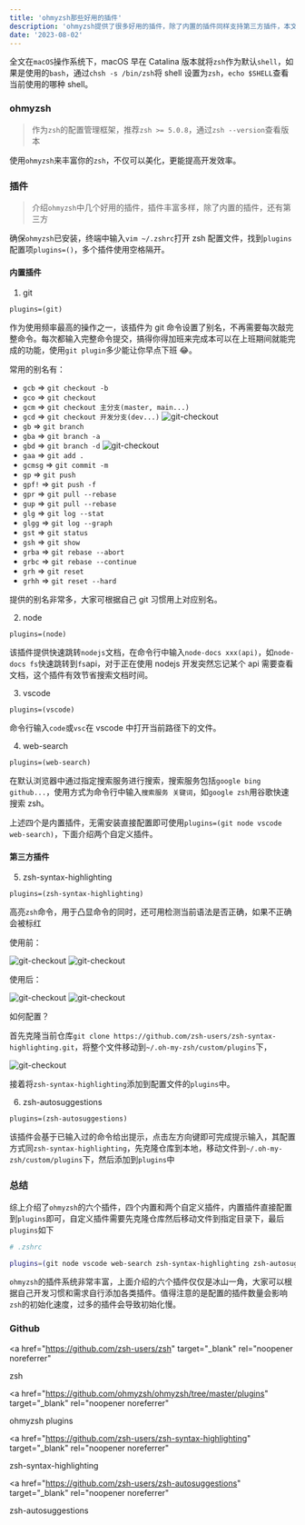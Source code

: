 ```yaml
---
title: 'ohmyzsh那些好用的插件'
description: 'ohmyzsh提供了很多好用的插件，除了内置的插件同样支持第三方插件，本文将介绍几个很好用的插件，包括内置插件和第三方'
date: '2023-08-02'
---
```



全文在`macOS`操作系统下，macOS 早在 Catalina 版本就将`zsh`作为默认`shell`，如果是使用的`bash`，通过`chsh -s /bin/zsh`将 shell 设置为`zsh`，`echo $SHELL`查看当前使用的哪种 shell。

### ohmyzsh

> 作为`zsh`的配置管理框架，推荐`zsh >= 5.0.8`，通过`zsh --version`查看版本

使用`ohmyzsh`来丰富你的`zsh`，不仅可以美化，更能提高开发效率。

### 插件

> 介绍`ohmyzsh`中几个好用的插件，插件丰富多样，除了内置的插件，还有第三方

确保`ohmyzsh`已安装，终端中输入`vim ~/.zshrc`打开 zsh 配置文件，找到`plugins`配置项`plugins=()`，多个插件使用空格隔开。

#### 内置插件

1. git

`plugins=(git)`

作为使用频率最高的操作之一，该插件为 git 命令设置了别名，不再需要每次敲完整命令。每次都输入完整命令提交，搞得你得加班来完成本可以在上班期间就能完成的功能，使用`git plugin`多少能让你早点下班 😂。

常用的别名有：

- `gcb` => `git checkout -b`
- `gco` => `git checkout`
- `gcm` => `git checkout 主分支(master, main...)`
- `gcd` => `git checkout 开发分支(dev...)`
  <Image
    src="/images/git-checkout.gif"
    width={500}
    height={100}
    className="w-auto h-auto"
    alt="git-checkout"
  />
- `gb` => `git branch`
- `gba` => `git branch -a`
- `gbd` => `git branch -d`
  <Image
    src="/images/git-branch.gif"
    width={500}
    height={100}
    className="w-auto h-auto"
    alt="git-checkout"
  />
- `gaa` => `git add .`
- `gcmsg` => `git commit -m`
- `gp` => `git push`
- `gpf!` => `git push -f`
- `gpr` => `git pull --rebase`
- `gup` => `git pull --rebase`
- `glg` => `git log --stat`
- `glgg` => `git log --graph`
- `gst` => `git status`
- `gsh` => `git show`
- `grba` => `git rebase --abort`
- `grbc` => `git rebase --continue`
- `grh` => `git reset`
- `grhh` => `git reset --hard`

提供的别名非常多，大家可根据自己 git 习惯用上对应别名。

2. node

`plugins=(node)`

该插件提供快速跳转`nodejs`文档，在命令行中输入`node-docs xxx(api)`，如`node-docs fs`快速跳转到`fs`api，对于正在使用 nodejs 开发突然忘记某个 api 需要查看文档，这个插件有效节省搜索文档时间。

3. vscode

`plugins=(vscode)`

命令行输入`code`或`vsc`在 vscode 中打开当前路径下的文件。

4. web-search

`plugins=(web-search)`

在默认浏览器中通过指定搜索服务进行搜索，搜索服务包括`google bing github...`，使用方式为命令行中输入`搜索服务 关键词`，如`google zsh`用谷歌快速搜索 zsh。

上述四个是内置插件，无需安装直接配置即可使用`plugins=(git node vscode web-search)`，下面介绍两个自定义插件。

#### 第三方插件

5. zsh-syntax-highlighting

`plugins=(zsh-syntax-highlighting)`

高亮`zsh`命令，用于凸显命令的同时，还可用检测当前语法是否正确，如果不正确会被标红

使用前：

<Image
  src="/images/highlight.jpg"
  width={500}
  height={100}
  className="w-auto h-auto"
  alt="git-checkout"
/>
<Image
  src="/images/highlight2.jpg"
  width={500}
  height={100}
  className="w-auto h-auto"
  alt="git-checkout"
/>

使用后：

<Image
  src="/images/highlight3.jpg"
  width={500}
  height={100}
  className="w-auto h-auto"
  alt="git-checkout"
/>
<Image
  src="/images/highlight4.jpg"
  width={500}
  height={100}
  className="w-auto h-auto"
  alt="git-checkout"
/>

如何配置？

首先克隆当前仓库`git clone https://github.com/zsh-users/zsh-syntax-highlighting.git`，将整个文件移动到`~/.oh-my-zsh/custom/plugins`下，

<Image
  src="/images/zsh-custom-plugin.jpg"
  width={500}
  height={100}
  className="w-auto h-auto"
  alt="git-checkout"
/>

接着将`zsh-syntax-highlighting`添加到配置文件的`plugins`中。

6. zsh-autosuggestions

`plugins=(zsh-autosuggestions)`

该插件会基于已输入过的命令给出提示，点击左方向键即可完成提示输入，其配置方式同`zsh-syntax-highlighting`，先克隆仓库到本地，移动文件到`~/.oh-my-zsh/custom/plugins`下，然后添加到`plugins`中

### 总结

综上介绍了`ohmyzsh`的六个插件，四个内置和两个自定义插件，内置插件直接配置到`plugins`即可，自定义插件需要先克隆仓库然后移动文件到指定目录下，最后`plugins`如下

```zsh
# .zshrc

plugins=(git node vscode web-search zsh-syntax-highlighting zsh-autosuggestions)
```

`ohmyzsh`的插件系统非常丰富，上面介绍的六个插件仅仅是冰山一角，大家可以根据自己开发习惯和需求自行添加各类插件。值得注意的是配置的插件数量会影响`zsh`的初始化速度，过多的插件会导致初始化慢。

### Github

<a
  href="https://github.com/zsh-users/zsh"
  target="_blank"
  rel="noopener noreferrer"
>
  zsh
</a>

<a
  href="https://github.com/ohmyzsh/ohmyzsh/tree/master/plugins"
  target="_blank"
  rel="noopener noreferrer"
>
  ohmyzsh plugins
</a>

<a
  href="https://github.com/zsh-users/zsh-syntax-highlighting"
  target="_blank"
  rel="noopener noreferrer"
>
  zsh-syntax-highlighting
</a>

<a
  href="https://github.com/zsh-users/zsh-autosuggestions"
  target="_blank"
  rel="noopener noreferrer"
>
  zsh-autosuggestions
</a>
